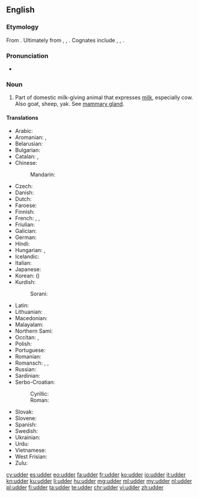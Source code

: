 ==English==

===Etymology===
From {{etyl|ang|en}} {{term/t|ang|ūder}}. Ultimately from {{etyl|ine-pro|en}} {{term/t|ine-pro|*h₁ewHdʰr̥-}}, {{term/t|ine-pro|*h₁owHdʰr̥-}}, {{term/t|ine-pro|*h₁uHdʰr̥-||udder}}. Cognates include {{etyl|sa|-}} {{attention|sa|is there a way to indicate specifically Vedic Sanskrit?}} {{term|sc=Deva|ऊधर्|tr=ū́dhar|lang=sa}}, {{etyl|grc|-}} {{term|οὖθαρ|tr=outhar|lang=grc}}, {{etyl|la|-}} {{term|uber|lang=la}}.

===Pronunciation===
* {{rhymes|ʌdə(r)}}

===Noun===
{{en-noun}}

# Part of domestic milk-giving animal that expresses [[milk]], especially cow.  Also goat, sheep, yak.  See [[mammary gland]].

====Translations====
{{trans-top|part of domestic milk-giving animal that expresses milk}}
* Arabic: {{t|ar|ضرع|m|tr=Dar3|sc=Arab}}
* Aromanian: {{t|rup|udzir}}, {{t|rup|udzãre}}
* Belarusian: {{t|be|вымя|n|tr=výmja|sc=Cyrl}}
* Bulgarian: {{t|bg|виме|n|tr=víme}}
* Catalan: {{t|ca|braguer|m}}, {{t|ca|mamella|f}}
* Chinese:
*: Mandarin: {{t+|cmn|乳房|tr=rǔfáng|sc=Hani}}
* Czech: {{t|cs|vemeno|n}}
* Danish: {{t+|da|yver|n}}
* Dutch: {{t+|nl|uier|m}}
* Faroese: {{t|fo|júgur|n}}
* Finnish: {{t+|fi|utare}}
* French: {{t+|fr|pis|m}}, {{t+|fr|tétine}}, {{t+|fr|mamelle}}
* Friulian: {{t|fur|luvri}}
* Galician: {{t|gl|ubre|m}}
* German: {{t+|de|Euter|m}}
* Hindi: {{t|hi|थन|tr=than|sc=Deva}}
* Hungarian: {{t+|hu|tőgy}}, {{t+|hu|emlő}}
* Icelandic: {{t+|is|júgur|n}}
* Italian: {{t+|it|mammella|f}}
* Japanese: {{t|ja|乳房|tr=ちぶさ, chibusa, にゅうぼう, nyūbō|sc=Jpan}}
* Korean: {{t+|ko|유방|tr=yubang|sc=Kore}} ({{t+|ko|乳房|sc=Kore}})
* Kurdish:
*: Sorani: {{t+|ku|گوان|tr=guwan|sc=ku-Arab}}
{{trans-mid}}
* Latin: {{t+|la|uber|n}}
* Lithuanian: {{t|lt|tešmuo|m}}
* Macedonian: {{t|mk|виме|n|tr=víme}}
* Malayalam: {{t+|ml|അകിട്|tr=akitu}}
* Northern Sami: {{t|se|ruoksi}}
* Occitan: {{t+|oc|teta|f}}, {{t|oc|braguièr|m}}
* Polish: {{t+|pl|wymię|n}}
* Portuguese: {{t+|pt|úbere}}
* Romanian: {{t|ro|uger}}
* Romansch: {{t|rm|iver}}, {{t|rm|eiver}}, {{t|rm|üver}}
* Russian: {{t+|ru|вымя|n|tr=výmja}}
* Sardinian: {{t|sc|tita|f}}
* Serbo-Croatian:
*: Cyrillic: {{t|sh|ви̏ме|n|sc=Cyrl}}
*: Roman: {{t|sh|vȉme|n}}
* Slovak: {{t|sk|vemeno|n}}
* Slovene: {{t|sl|vime|n}}
* Spanish: {{t+|es|ubre|f}}
* Swedish: {{t|sv|juver|n}}
* Ukrainian: {{t|uk|вим'я|n|tr=vým'ja|sc=Cyrl}}
* Urdu: {{t|ur|تھن|tr=than|sc=ur-Arab}}
* Vietnamese: {{t|vi|bầu vú}}
* West Frisian: {{t|fy|jaar|c}}
* Zulu: {{t|zu|ibele|c5|c6}}
{{trans-bottom}}

[[cy:udder]]
[[es:udder]]
[[eo:udder]]
[[fa:udder]]
[[fr:udder]]
[[ko:udder]]
[[io:udder]]
[[it:udder]]
[[kn:udder]]
[[ku:udder]]
[[li:udder]]
[[hu:udder]]
[[mg:udder]]
[[ml:udder]]
[[my:udder]]
[[nl:udder]]
[[pl:udder]]
[[fi:udder]]
[[ta:udder]]
[[te:udder]]
[[chr:udder]]
[[vi:udder]]
[[zh:udder]]